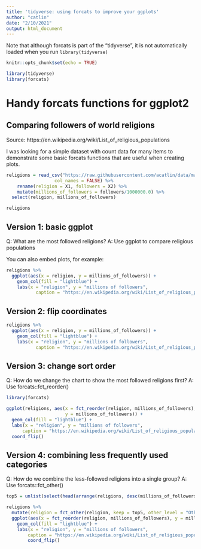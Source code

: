 ---
title: 'tidyverse: using forcats to improve your ggplots'
author: "catlin"
date: "2/10/2021"
output: html_document
---

Note that although forcats is part of the "tidyverse", it is not automatically loaded when you run `library(tidyverse)`

```{r setup, include=FALSE}
knitr::opts_chunk$set(echo = TRUE)

library(tidyverse)
library(forcats)
```

# Handy forcats functions for ggplot2

## Comparing followers of world religions

Source: https://en.wikipedia.org/wiki/List_of_religious_populations

I was looking for a simple dataset with count data for many items to demonstrate some basic forcats functions that are useful when creating plots.

```{r, warning=FALSE}
religions = read_csv("https://raw.githubusercontent.com/acatlin/data/master/religions.csv", 
                  col_names = FALSE) %>% 
    rename(religion = X1, followers = X2) %>% 
    mutate(millions_of_followers = followers/1000000.0) %>% 
  select(religion, millions_of_followers)

religions
```

## Version 1: basic ggplot

Q: What are the most followed religions?
A: Use ggplot to compare religious populations

You can also embed plots, for example:

```{r}
religions %>% 
  ggplot(aes(x = religion, y = millions_of_followers)) + 
    geom_col(fill = "lightblue") + 
    labs(x = "religion", y = "millions of followers", 
           caption = "https://en.wikipedia.org/wiki/List_of_religious_populations") 
```
## Version 2: flip coordinates

```{r}
religions %>% 
  ggplot(aes(x = religion, y = millions_of_followers)) + 
    geom_col(fill = "lightblue") + 
    labs(x = "religion", y = "millions of followers", 
           caption = "https://en.wikipedia.org/wiki/List_of_religious_populations") + coord_flip()
```
## Version 3: change sort order
Q: How do we change the chart to show the most followed religions first?
A: Use forcats::fct_reorder()

```{r}
library(forcats) 

ggplot(religions, aes(x = fct_reorder(religion, millions_of_followers), 
                      y = millions_of_followers)) + 
  geom_col(fill = "lightblue") + 
  labs(x = "religion", y = "millions of followers", 
      caption = "https://en.wikipedia.org/wiki/List_of_religious_populations") + 
  coord_flip()
```

## Version 4: combining less frequently used categories

Q: How do we combine the less-followed religions into a single group?
A: Use forcats::fct_other()

```{r}
top5 = unlist(select(head(arrange(religions, desc(millions_of_followers)), 5), religion))

religions %>% 
  mutate(religion = fct_other(religion, keep = top5, other_level = "Other religions")) %>%     
  ggplot(aes(x = fct_reorder(religion, millions_of_followers), y = millions_of_followers)) +
    geom_col(fill = "lightblue") + 
    labs(x = "religion", y = "millions of followers", 
        caption = "https://en.wikipedia.org/wiki/List_of_religious_populations") + 
        coord_flip()
```

